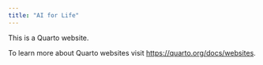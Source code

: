 ```yaml
---
title: "AI for Life"
---
```


This is a Quarto website.

To learn more about Quarto websites visit <https://quarto.org/docs/websites>.
